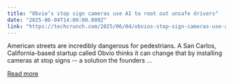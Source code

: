 ```yaml
---
title: "Obvio’s stop sign cameras use AI to root out unsafe drivers"
date: "2025-06-04T14:00:00.000Z"
link: "https://techcrunch.com/2025/06/04/obvios-stop-sign-cameras-use-ai-to-root-out-unsafe-drivers/"
---
```


American streets are incredibly dangerous for pedestrians. A San Carlos, California-based startup called Obvio thinks it can change that by installing cameras at stop signs -- a solution the founders ...

[Read more](https://techcrunch.com/2025/06/04/obvios-stop-sign-cameras-use-ai-to-root-out-unsafe-drivers/)
